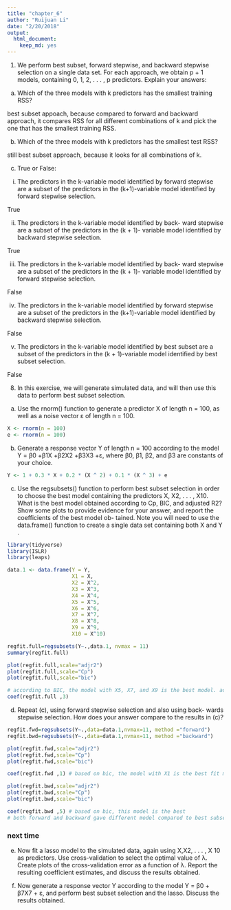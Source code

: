 ```yaml
---
title: "chapter_6"
author: "Ruijuan Li"
date: "2/20/2018"
output: 
  html_document: 
    keep_md: yes 
---
```


1. We perform best subset, forward stepwise, and backward stepwise selection on a single data set. For each approach, we obtain p + 1 models, containing 0, 1, 2, . . . , p predictors. Explain your answers:

(a) Which of the three models with k predictors has the smallest training RSS?

best subset appoach, because compared to forward and backward approach, it compares RSS for all different combinations of k and pick the one that has the smallest training RSS. 

(b) Which of the three models with k predictors has the smallest test RSS?

still best subset approach, because it looks for all combinations of k. 

(c) True or False:

i. The predictors in the k-variable model identified by forward stepwise are a subset of the predictors in the (k+1)-variable model identified by forward stepwise selection.

True  

ii. The predictors in the k-variable model identified by back- ward stepwise are a subset of the predictors in the (k + 1)- variable model identified by backward stepwise selection.

True  

iii. The predictors in the k-variable model identified by back- ward stepwise are a subset of the predictors in the (k + 1)- variable model identified by forward stepwise selection.

False 

iv. The predictors in the k-variable model identified by forward stepwise are a subset of the predictors in the (k+1)-variable model identified by backward stepwise selection.

False 

v. The predictors in the k-variable model identified by best subset are a subset of the predictors in the (k + 1)-variable model identified by best subset selection.

False 

8. In this exercise, we will generate simulated data, and will then use this data to perform best subset selection.

(a) Use the rnorm() function to generate a predictor X of length n = 100, as well as a noise vector ε of length n = 100.

```r
X <- rnorm(n = 100)
e <- rnorm(n = 100)
```

(b) Generate a response vector Y of length n = 100 according to the model
Y = β0 +β1X +β2X2 +β3X3 +ε, where β0, β1, β2, and β3 are constants of your choice.

```r
Y <- 1 + 0.3 * X + 0.2 * (X ^ 2) + 0.1 * (X ^ 3) + e
```

(c) Use the regsubsets() function to perform best subset selection in order to choose the best model containing the predictors X, X2, . . . , X10. What is the best model obtained according to Cp, BIC, and adjusted R2? Show some plots to provide evidence for your answer, and report the coefficients of the best model ob- tained. Note you will need to use the data.frame() function to create a single data set containing both X and Y .

```r
library(tidyverse)
library(ISLR) 
library(leaps)

data.1 <- data.frame(Y = Y, 
                     X1 = X, 
                     X2 = X^2,
                     X3 = X^3,
                     X4 = X^4,
                     X5 = X^5,
                     X6 = X^6,
                     X7 = X^7,
                     X8 = X^8, 
                     X9 = X^9, 
                     X10 = X^10) 

regfit.full=regsubsets(Y~.,data.1, nvmax = 11)
summary(regfit.full)

plot(regfit.full,scale="adjr2") 
plot(regfit.full,scale="Cp")
plot(regfit.full,scale="bic")   

# according to BIC, the model with X5, X7, and X9 is the best model. adjusted R square and cp gave different model based on their stats  
coef(regfit.full ,3) 
```

(d) Repeat (c), using forward stepwise selection and also using back- wards stepwise selection. How does your answer compare to the results in (c)?

```r
regfit.fwd=regsubsets(Y~.,data=data.1,nvmax=11, method ="forward")
regfit.bwd=regsubsets(Y~.,data=data.1,nvmax=11, method ="backward") 

plot(regfit.fwd,scale="adjr2")  
plot(regfit.fwd,scale="Cp")
plot(regfit.fwd,scale="bic")   

coef(regfit.fwd ,1) # based on bic, the model with X1 is the best fit model 

plot(regfit.bwd,scale="adjr2") 
plot(regfit.bwd,scale="Cp")
plot(regfit.bwd,scale="bic") 

coef(regfit.bwd ,5) # based on bic, this model is the best 
# both forward and backward gave different model compared to best subset approach. 
```

### next time 
(e) Now fit a lasso model to the simulated data, again using X,X2, . . . , X 10 as predictors. Use cross-validation to select the optimal value of λ. Create plots of the cross-validation error as a function of λ. Report the resulting coefficient estimates, and discuss the results obtained.

(f) Now generate a response vector Y according to the model Y = β0 + β7X7 + ε,
and perform best subset selection and the lasso. Discuss the results obtained. 

